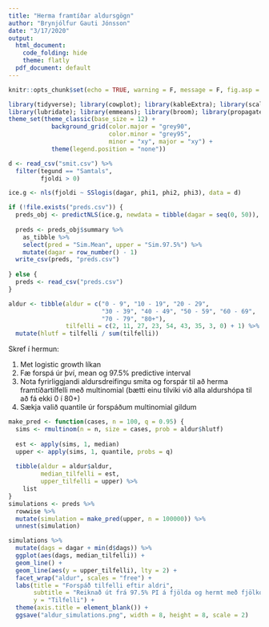 ```yaml
---
title: "Herma framtíðar aldursgögn"
author: "Brynjólfur Gauti Jónsson"
date: "3/17/2020"
output:
  html_document:
    code_folding: hide
    theme: flatly
  pdf_document: default
---
```


```r
knitr::opts_chunk$set(echo = TRUE, warning = F, message = F, fig.asp = 0.621, out.width = "100%", fig.width = 8)
```



```r
library(tidyverse); library(cowplot); library(kableExtra); library(scales); library(gganimate)
library(lubridate); library(emmeans); library(broom); library(propagate)
theme_set(theme_classic(base_size = 12) + 
            background_grid(color.major = "grey90", 
                            color.minor = "grey95", 
                            minor = "xy", major = "xy") +
            theme(legend.position = "none"))
```

```r
d <- read_csv("smit.csv") %>% 
  filter(tegund == "Samtals",
         fjoldi > 0)
```


```r
ice.g <- nls(fjoldi ~ SSlogis(dagar, phi1, phi2, phi3), data = d)
```

```r
if (!file.exists("preds.csv")) {
  preds_obj <- predictNLS(ice.g, newdata = tibble(dagar = seq(0, 50)), interval = "prediction")
  
  preds <- preds_obj$summary %>% 
    as_tibble %>%
    select(pred = "Sim.Mean", upper = "Sim.97.5%") %>% 
    mutate(dagar = row_number() - 1)
  write_csv(preds, "preds.csv")
  
} else {
  preds <- read_csv("preds.csv")
}
```


```r
aldur <- tibble(aldur = c("0 - 9", "10 - 19", "20 - 29",
                          "30 - 39", "40 - 49", "50 - 59", "60 - 69", 
                          "70 - 79", "80+"),
                tilfelli = c(2, 11, 27, 23, 54, 43, 35, 3, 0) + 1) %>% 
  mutate(hlutf = tilfelli / sum(tilfelli))
```

Skref í hermun:

1) Met logistic growth líkan
2) Fæ forspá úr því, mean og 97.5% predictive interval
3) Nota fyrirliggjandi aldursdreifingu smita og forspár til að herma framtíðartilfelli með multinomial (bætti einu tilviki við alla aldurshópa til að fá ekki 0 í 80+)
3) Sækja valið quantile úr forspáðum multinomial gildum


```r
make_pred <- function(cases, n = 100, q = 0.95) {
  sims <- rmultinom(n = n, size = cases, prob = aldur$hlutf)
  
  est <- apply(sims, 1, median)
  upper <- apply(sims, 1, quantile, probs = q)
  
  tibble(aldur = aldur$aldur,
         median_tilfelli = est,
         upper_tilfelli = upper) %>% 
    list
}
simulations <- preds %>% 
  rowwise %>% 
  mutate(simulation = make_pred(upper, n = 100000)) %>% 
  unnest(simulation)

simulations %>% 
  mutate(dags = dagar + min(d$dags)) %>% 
  ggplot(aes(dags, median_tilfelli)) +
  geom_line() +
  geom_line(aes(y = upper_tilfelli), lty = 2) +
  facet_wrap("aldur", scales = "free") +
  labs(title = "Forspáð tilfelli eftir aldri",
       subtitle = "Reiknað út frá 97.5% PI á fjölda og hermt með fjölkostadreifingu",
       y = "Tilfelli") +
  theme(axis.title = element_blank()) +
  ggsave("aldur_simulations.png", width = 8, height = 8, scale = 2)
```
